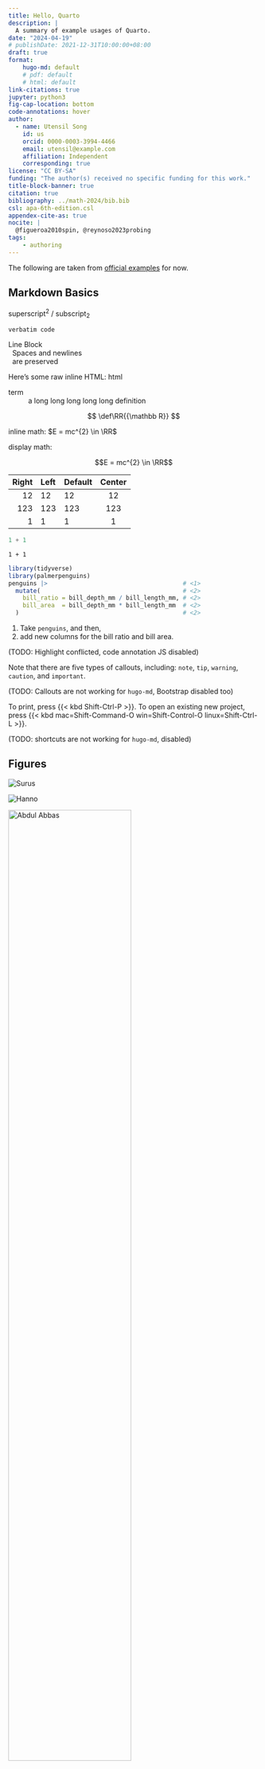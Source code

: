 ```yaml
---
title: Hello, Quarto
description: | 
  A summary of example usages of Quarto.
date: "2024-04-19"
# publishDate: 2021-12-31T10:00:00+08:00
draft: true
format:
    hugo-md: default
    # pdf: default
    # html: default
link-citations: true
jupyter: python3
fig-cap-location: bottom
code-annotations: hover
author:
  - name: Utensil Song
    id: us
    orcid: 0000-0003-3994-4466
    email: utensil@example.com
    affiliation: Independent
    corresponding: true
license: "CC BY-SA"
funding: "The author(s) received no specific funding for this work."
title-block-banner: true
citation: true
bibliography: ../math-2024/bib.bib
csl: apa-6th-edition.csl
appendex-cite-as: true
nocite: |
  @figueroa2010spin, @reynoso2023probing
tags:
    - authoring
---
```


The following are taken from [official examples](https://quarto.org/docs/) for now. 

<!-- ```{=html}
<a href="./index.pdf" target="_blank" style="float: right; font-size: 12px; text-decoration: none;">📄 View as PDF</a>
``` -->

<!--more-->

## Markdown Basics

superscript^2^ / subscript~2~

`verbatim code`

| Line Block
|   Spaces and newlines
|   are preserved

Here's some raw inline HTML: `<a>html</a>`{=html}

term
: a long long long long long definition

::: {.hidden}
$$
 \def\RR{{\mathbb R}}
$$
:::

```{=latex}
\def\RR{{\mathbb R}}
```

inline math: $E = mc^{2} \in \RR$

display math:

$$E = mc^{2} \in \RR$$

| Right | Left | Default | Center |
|------:|:-----|---------|:------:|
|   12  |  12  |    12   |    12  |
|  123  |  123 |   123   |   123  |
|    1  |    1 |     1   |     1  |

```python
1 + 1
```

```.python
1 + 1
```

```r
library(tidyverse)
library(palmerpenguins)
penguins |>                                      # <1>
  mutate(                                        # <2>
    bill_ratio = bill_depth_mm / bill_length_mm, # <2>
    bill_area  = bill_depth_mm * bill_length_mm  # <2>
  )                                              # <2>
```

1. Take `penguins`, and then,
2. add new columns for the bill ratio and bill area.

(TODO: Highlight conflicted, code annotation JS disabled)

::: {.callout-tip #tip-example collapse="true" appearance="simple" icon="true"}
Note that there are five types of callouts, including: 
`note`, `tip`, `warning`, `caution`, and `important`.
:::

(TODO: Callouts are not working for `hugo-md`, Bootstrap disabled too)

To print, press {{< kbd Shift-Ctrl-P >}}. To open an existing new project, press {{< kbd mac=Shift-Command-O win=Shift-Control-O linux=Shift-Ctrl-L >}}.

(TODO: shortcuts are not working for `hugo-md`, disabled)

## Figures

<!-- ::: {#fig-elephants layout-ncol=2} -->

::: {#fig-elephants layout="[[50, -20, 30], [-15, 70, -15]]" layout-valign="bottom"}
![](https://quarto.org/docs/authoring/elephant.png "Surus"){#fig-surus}

![](https://quarto.org/docs/authoring/elephant.png "Hanno"){#fig-hanno}

[![](https://quarto.org/docs/authoring/elephant.png "Abdul Abbas"){#fig-surus .lightbox width=70% fig-align="right"}](https://quarto.org)

<!-- [![](https://quarto.org/docs/authoring/elephant.png "Lin Wang")](https://quarto.org){#fig-hanno} -->

Famous Elephants
:::

<!-- ![](./image.tikz.tex) -->

## Scholarly Writing

### Citations

See [@baez2002octonions].

(TODO: citation linking and hover requires `link-citations: true` and extra hacking, see "PORTING NOTE" in `layouts/partials/quarto.html`)

### Footnotes

Here is a footnote reference,[^1] and another note with multiple blocks.[^longnote]

[^1]: Here is the footnote.

[^longnote]: Here's one with multiple blocks.

    Subsequent paragraphs are indented to show that they
belong to the previous footnote.

        { some.code }

    The whole paragraph can be indented, or just the first
    line.  In this way, multi-paragraph footnotes work like
    multi-paragraph list items.

This paragraph won't be part of the note, because it
isn't indented.

Here is an inline note.^[Inlines notes are easier to write,
since you don't have to pick an identifier and move down to
type the note.]

### Cross-References

For a demonstration of a line plot on a polar axis, see @fig-polar.

For tips on callouts, see @tip-example. (TODO: Not working for `hugo-md`)

## Literate programming

### Python

```python
#| label: fig-polar
#| fig-cap: "A line plot on a polar axis"
#| fig-subcap: 
#|   - "First"
#|   - "Second"
#| layout-ncol: 2

import numpy as np
import matplotlib.pyplot as plt

r = np.arange(0, 2, 0.01)
theta = 2 * np.pi * r

plt.plot([1,23,2,4])
plt.show()

fig, ax = plt.subplots(subplot_kw={'projection': 'polar'})
ax.plot(theta, r)
ax.set_rticks([0.5, 1, 1.5, 2])
ax.grid(True)
plt.show()
```

The following example is based on [3DCGA: Intersections](https://kingdon.readthedocs.io/en/latest/examples/ex_3dcga_intersections.html):

```python
from kingdon import Algebra

alg = Algebra(4, 1)
locals().update(alg.blades)

ni = e4 + e5
no = 0.5 * (e5 - e4)
nino = ni ^ no
up = lambda x: no + x + 0.5 * x * x * ni

p  = up(0)                                          # point
S  = (p - 0.5 * ni).dual()                          # main dual sphere around point (interactive)
S2 = (up(-1.4*e1) - 0.125 * ni).dual()              # left dual sphere
C  = (up(1.4*e1) - 0.125 * ni).dual() & e3.dual()   # right circle
L  = up(0.9*e2) ^ up(0.9*e2 - 1*e1) ^ ni            # top line
P  = (1*e2 - 0.9*ni).dual()                         # bottom dual plane
P2 = (1*e1 + 1.7*ni).dual()                         # right dual plane

C1 = S & P
C2 = S & L
C3 = S & S2
C4 = S & C
C5 = C & P2
lp = up(nino.lc(P2 & (L ^ no)))

print("p=", p)
print("lp=", lp)
print("C1=", C1)
print("C2=", C2)
print("C3=", C3)
print("C4=", C4)
print("C5=", C5)
print("L=", L)
print("P=", P)
print("S=", S)
print("S2=", S2)
```

```python
alg.graph(
    0x00FF0000, p, "s1",             # point
    0xFF00FF,lp,"l&p",               # line intersect plane
    0x0000FF,C1,"s&p",               # sphere meet plane
    0x888800,C2,"s&l",               # sphere meet line
    0x0088FF,C3,"s&s",               # sphere meet sphere
    0x008800,C4,"s&c",               # sphere meet circle
    0x880000,C5,"c&p",               # circle meet sphere
    0,L,0,C,                         # line and circle
    0xE0008800, P, P2,               # plane
    0xE0FFFFFF, S, "s1", S2,         # spheres
    conformal=1,
    grid=1,
    gl=1,
)
```

The following example is based on [Introduction to using GAlgebra](https://galgebra.readthedocs.io/en/latest/tutorials/algebra.html):

```python
import sympy
from galgebra.ga import Ga
from galgebra.printer import latex
from IPython.display import Math

# tell sympy to use our printing by default
sympy.init_printing(latex_printer=latex, use_latex='mathjax')

xyz = (x, y, z) = sympy.symbols('x y z', real=True)
o3d = Ga('e_x e_y e_z', g=[1, 1, 1], coords=xyz)
grad = o3d.grad

a = o3d.mv('a','vector')
b = o3d.mv('b','vector')

Math(fr'''
\begin{{align}}
    a           &= {latex(a)} \\
    b           &= {latex(b)} \\
    a+b         &= {latex(a+b)} \\
    a-b         &= {latex(a-b)} \\
    ab          &= {latex(a*b)} \\
    a\cdot b    &= {latex(a|b)} \\
    a \rfloor b &= {latex(a<b)} \\
    a \lfloor b &= {latex(a>b)} \\
    a\wedge b   &= {latex(a^b)}
\end{{align}}
''')
```

```python
B = o3d.mv('B','bivector')
Math(fr'''
\begin{{align}}
B           &= {latex(B)} \\
BB          &= {latex(B*B)} \\
a+B         &= {latex(a+B)} \\
a-B         &= {latex(a-B)} \\
aB          &= {latex(a*B)} \\
a\cdot B    &= {latex(a|B)} \\
a \rfloor B &= {latex(a<B)} \\
a \lfloor B &= {latex(a>B)} \\
a\wedge B   &= {latex(a^B)} \\
\end{{align}}
''')
```

### Observable JS

The following example is taken from [Steven De Keninck's Animated Orbits](https://observablehq.com/@enkimute/animated-orbits) .

```ojs
Algebra = require('ganja.js@1.0.151')
```

```ojs
Algebra(3,0,1,()=>{
  var t=1, E=Math.E, sin=Math.sin, cos=Math.cos, PI=Math.PI;
  var f=(x,y)=> E**(x*PI*1e12)
               *E**(.5e01+sin(t)*sin(x*PI*6)*.25e01)
               *E**((x*2+y)*PI*1e13)
               *E**(cos(t*1.31)*0.2e01+sin(t*1.31)*0.2e03);
  f.dx=400; f.dy=5; 
  var camera=0e1+1, start=performance.now();
  return (this.graph(()=>{
    t=(performance.now()-start)/2234; 
    camera.set((1+1e03)* (Math.cos(t/4) + Math.sin(t/4)*1e13 )  );
    f.va=undefined;  // force re-evaluate of geometry ..
    return [0xff0088,f];
  },{camera,gl:1,animate:1,width:"100%",height:"600px"}));
    
})
```

The following example is taken from [Steven De Keninck's Klein Bottle](https://enki.ws/ganja.js/examples/coffeeshop.html#CvgNlPqDa):

```ojs
GAmphetamineModule = import('https://enki.ws/GAM/src/GAmphetamine.js')
```

```ojs
GAmphetamine = GAmphetamineModule.default
```

```ojs
kb = GAmphetamine(4,0,1,()=>{
  
  const {E, sin, cos, PI} = Math;
  
  const [n1,n2] = [16, 128];
  const [r1,r2] = [0.15, 0.6];
  
  var circle = r1=>[...Array(n1+1).keys()]
               .map(x=>E**(x/n1 * PI * 1e12) * E**(r1*1e01) >>> !1e0)
               .map((x,i,a)=>[x,a[i+1]||a[0]]);
  
  var klein = [...Array(n2+1).keys()]
              .map(x=>E**(x/n2 * PI * 1e13) * E**(r2*1e01) * E**(x/n2 * PI * 1.5e14) >>> circle(r1+0.1*sin(8*PI*x/n2)));
      
  var edges = klein.map((t,ti)=>t.map((p,pi)=>[p[0],(klein[ti+1]||klein[0])[pi][0]])).slice(0,-1).flat()
  
  klein = E**(-0.78e23) * E**((.5e14 + .0e24)) >>> [...klein.flat(), ...edges];
  
  var SVG=this.graph([0x009977, ...klein], {arrowSize:0, h:0, p:-0.25});
  
  return SVG;
  
})
```

```ojs
svg`${kb}`
```

<!-- ### Lean 4

This is an [embedded](https://quarto.org/docs/authoring/notebook-embed.html) Lean 4 Jupyter notebook that doesn't work yet:

{{< embed lean4.ipynb >}} -->

## References

::: {#refs}
:::
